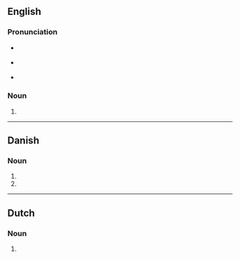 {{also|controllers'}}

==English==

===Pronunciation===
* {{a|RP}} {{IPA|en|/kənˈtɹəʊləz/}}
* {{a|GA}} {{IPA|en|/kənˈtɹoʊlɚz/}}
* {{hyphenation|en|con|trol|lers}}

===Noun===
{{head|en|noun form}}
# {{plural of|en|controller}}

----

==Danish==

===Noun===
{{head|da|noun form}}
# {{indefinite plural of|da|controller}}
# {{inflection of|da|controller||indef|gen|s}}

----

==Dutch==

===Noun===
{{head|nl|noun form}}

# {{plural of|nl|controller}}